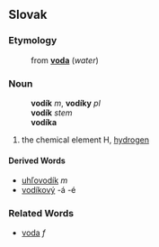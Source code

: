 ==Slovak==
===Etymology===
:from '''[[voda#Slovak|voda]]''' (''water'')
===Noun===
:'''vodík''' ''m'', '''vodíky''' ''pl''
:'''vodík''' ''stem''
:'''vodíka''' ''{{gensg}}''
:{{decpat}} {{dub}}
# the chemical element H, [[hydrogen]]
====Derived Words====
* [[uhľovodík]] ''m''
* [[vodíkový]] -á -é

===Related Words===
* [[voda#Slovak|voda]] ''f''